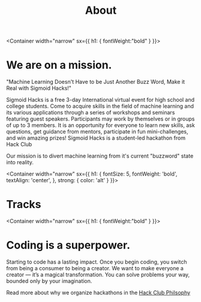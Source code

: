 

<Header sx={{ bg: 'primary' }} width="100%">

# About

</Header>

<Container width="narrow"
    sx={{
        h1: {
            fontWeight:"bold"
        }
    }}>

# We are on a mission.
"Machine Learning Doesn't Have to be Just Another Buzz Word, Make it Real with Sigmoid Hacks!"

Sigmoid Hacks is a free 3-day International virtual event for high school and college students. Come to acquire skills in the field of machine learning and its various applications through a series of workshops and seminars featuring guest speakers. Participants may work by themselves or in groups of up to 3 members. It is an opportunity for everyone to learn new skills, ask questions, get guidance from mentors, participate in fun mini-challenges, and win amazing prizes! Sigmoid Hacks is a student-led hackathon from Hack Club


Our mission is to divert machine learning from it's current "buzzword" state into reality.

</Container>

<Container width="narrow"
  sx={{
    h1: {
      fontSize: 5,
      fontWeight: 'bold',
      textAlign: 'center',
    },
    strong: {
      color: 'alt'
    }
  }}>

# Tracks

</Container>

<Container width="narrow"
    sx={{
        h1: {
            fontWeight:"bold"
        }
    }}>

# Coding is a superpower.

Starting to code has a lasting impact. Once you begin coding, you switch from being a consumer to being a creator. We want to make everyone a creator — it’s a magical transformation. You can solve problems your way, bounded only by your imagination.

Read more about why we organize hackathons in the <a href="https://hackclub.com/philosophy/" target="_blank">Hack Club Philsophy</a>

</Container>
